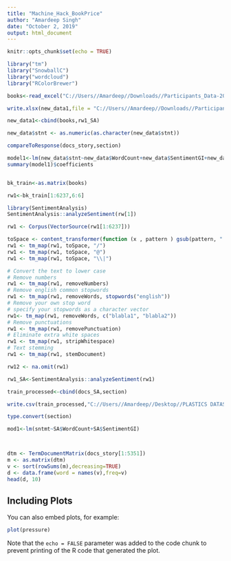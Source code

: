 ---
title: "Machine_Hack_BookPrice"
author: "Amardeep Singh"
date: "October 2, 2019"
output: html_document
---

```{r setup, include=FALSE}
knitr::opts_chunk$set(echo = TRUE)
```
```{r}
library("tm")
library("SnowballC")
library("wordcloud")
library("RColorBrewer")
```
```{r}
books<-read_excel("C://Users//Amardeep//Downloads//Participants_Data-20190926T094854Z-001//Participants_Data//Data_Train.xlsx",col_names = TRUE)
```
```{r}
write.xlsx(new_data1,file = "C://Users//Amardeep//Downloads//Participants_Data-20190926T094854Z-001//Participants_Data.sentiment.xlsx")
```
```{r}
new_data1<-cbind(books,rw1_SA)
```
```{r}
new_data$stnt <- as.numeric(as.character(new_data$stnt))

```
```{r}
compareToResponse(docs_story,section)
```

```{r}
model1<-lm(new_data$stnt~new_data$WordCount+new_data$SentimentGI+new_data$SentimentHE+new_data$SentimentHE+new_data$SentimentQDAP+new_data$SentimentLM)
summary(model1)$coefficients
```
```{r}

```
```{r}
bk_train<-as.matrix(books)
```
```{r}
rw1<-bk_train[1:6237,6:6]
```
```{r}
library(SentimentAnalysis)
SentimentAnalysis::analyzeSentiment(rw[1])
```
```{r}
rw1 <- Corpus(VectorSource(rw1[1:6237]))
```
```{r}
toSpace <- content_transformer(function (x , pattern ) gsub(pattern, " ", x))
rw1 <- tm_map(rw1, toSpace, "/")
rw1 <- tm_map(rw1, toSpace, "@")
rw1 <- tm_map(rw1, toSpace, "\\|")
```
```{r}
# Convert the text to lower case
# Remove numbers
rw1 <- tm_map(rw1, removeNumbers)
# Remove english common stopwords
rw1 <- tm_map(rw1, removeWords, stopwords("english"))
# Remove your own stop word
# specify your stopwords as a character vector
rw1<- tm_map(rw1, removeWords, c("blabla1", "blabla2")) 
# Remove punctuations
rw1 <- tm_map(rw1, removePunctuation)
# Eliminate extra white spaces
rw1 <- tm_map(rw1, stripWhitespace)
# Text stemming
rw1 <- tm_map(rw1, stemDocument)
```
```{r}
rw12 <- na.omit(rw1)
```
```{r}
rw1_SA<-SentimentAnalysis::analyzeSentiment(rw1)
```
```{r}
train_processed<-cbind(docs_SA,section)
```
```{r}
write.csv(train_processed,"C://Users//Amardeep//Desktop//PLASTICS DATASETS//train_processed.csv")
```
```{r}
type.convert(section)
```
```{r}
mod1<-lm(sntmt~SA$WordCount+SA$SentimentGI)
```
```{r}

```
```{r}

```
```{r}
dtm <- TermDocumentMatrix(docs_story[1:5351])
m <- as.matrix(dtm)
v <- sort(rowSums(m),decreasing=TRUE)
d <- data.frame(word = names(v),freq=v)
head(d, 10)


```

## Including Plots

You can also embed plots, for example:

```{r pressure, echo=FALSE}
plot(pressure)
```

Note that the `echo = FALSE` parameter was added to the code chunk to prevent printing of the R code that generated the plot.
